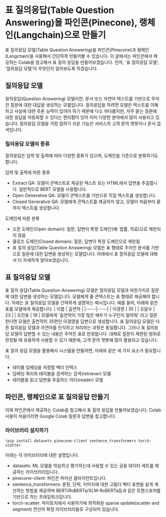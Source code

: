 # 표 질의응답(Table Question Answering)을 파인콘(Pinecone), 랭체인(Langchain)으로 만들기
표 질의응답 모델(Table Question Answering)을 파인콘(Pinecone)과 랭체인(Langchain)을 사용해서 간단하게 만들어볼 수 있습니다. 이 글에서는 파인콘에서 제공하는 Colab을 참고해서 표 질의 응답을 만들어보겠습니다. 먼저, '표 질의응답 모델', '질의응답 모델'이 무엇인지 알아보도록 하겠습니다.

## 질의응답 모델
질의응답(Question Answering) 모델이란, 문서 또는 자연어 텍스트를 기반으로 주어진 질문에 대한 대답을 생성하는 모델입니다. 질의응답을 하려면 모델은 텍스트를 이해하고 사실에 대한 추론 능력이 있어야 하기 때문에 다소 까다롭지만, 자주 묻는 질문에 대한 응답을 자동화할 수 있다는 편리함이 있어 이미 다양한 분야에서 많이 사용되고 있습니다. 질의응답 모델을 가장 접하기 쉬운 기능은 서비스의 고객 문의 챗봇이나 문서 검색입니다.

### 질의응답 모델의 종류
질의응답은 입력 및 출력에 따라 다양한 종류가 있으며, 도메인을 기준으로 분류하기도 합니다.

입력 및 출력에 따른 종류
* Extract QA: 모델이 콘텍스트로 제공된 텍스트 또는 HTML에서 답변을 추출합니다. 일반적으로 BERT 모델을 사용합니다.
* Open Generative QA: 모델이 콘텍스트를 기반으로 직접 텍스트를 생성합니다.
* Closed Generative QA: 모델에게 콘텍스트를 제공하지 않고, 모델이 처음부터 끝까지 텍스트를 생성합니다.  

도메인에 따른 분류
* 오픈 도메인(Open domain): 질문, 답변이 특정 도메인(예: 법률, 의료)으로 제한되지 않음
* 클로즈 도메인(Closed domain): 질문, 답변이 특정 도메인으로 제한됨
* 표 질의 응답(Table Question Answering) 모델은 표 형태로 주어진 문서를 기반으로 질문에 대한 답변을 생성하는 모델입니다. 아래에서 표 질의응답 모델에 대해서 더 자세하게 알아보겠습니다.
 
## 표 질의응답 모델
표 질의 응답(Table Question-Answering) 모델은 질의응답 모델과 마찬가지로 질문에 대한 답변을 생성하는 모델입니다. 모델에게 줄 콘텍스트는 표 형태로 제공해야 합니다. 아래는 표 질의응답 모델을 간략하게 설명하는 예시입니다.
예를 들어, 아래와 같은 표를 모델에게 제공합니다.
| 이름  | 출연작 |
|-----|-----|
| 이경영 | 35  |
| 오달수 | 23  |
| 조진웅 | 19  |
모델에게 '출연작이 가장 많은 배우가 누구인지 알려줘' 라고 질문한다면 모델은 출연작이 35편인 이경영을 답변으로 생성합니다.
표 질의응답 모델은 다른 질의응답 모델과 자연어를 인식하고 처리하는 과정은 동일합니다. 그러나  표 질의응답 모델이 답변할 수 있는 내용은 주어진 표로 한정됩니다. 대체로 질문이 제한된 범위로 한정될 때 유용하게 사용할 수 있기 때문에, 고객 문의 챗봇에 많이 활용되고 있습니다. 

표 질의 응답 모델을 활용해서 시스템을 만들려면, 아래와 같은 세 가지 요소가 필요합니다.
* 테이블 임베딩을 저장할 벡터 인텍스
* 임베딩 쿼리와 테이블을 검색하는 검색(retriever) 모델
* 테이블을 읽고 답변을 추출하는 리더(reader) 모델

## 파인콘, 랭체인으로 표 질의응답 만들기
이제 파인콘에서 제공하는 Colab을 참고해서 표 질의 응답을 만들어보겠습니다. Colab 사용이 처음이라면 Google Colab 질문과 답변을 참고합니다.

### 라이브러리 설치하기
```shell
!pip install datasets pinecone-client sentence_transformers torch-scatter
```

아래는 각 라이브러리에 대한 설명입니다.
* datasets: ML 모델을 학습하고 평가하는데 사용할 수 있는 공용 데이터 세트를 제공하는 라이브러리입니다.
* pinecone-client: 파인콘 파이선 클라이언트입니다.
* sentence_transformers: 문장, 단락, 이미지에 대한 고밀더 벡터 표현을 쉽게 계산하는 방법을 제공하며 BERT/RoBERTa/XLM-RoBERTa등과 같은 트랜스포머를 기반으로 하는 프레임워크입니다.
* torch-scatter: 파이토치에서 사용하기에 최적화된 sparse update(scatter and segment) 연산의 확장 라이브러리들로 구성되어 있습니다. 
